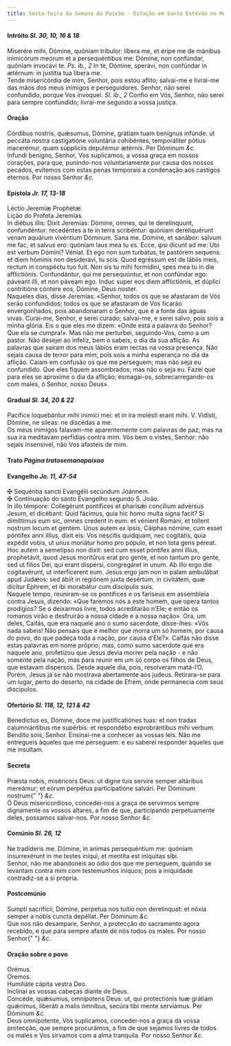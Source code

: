 ```yaml
---
title: Sexta-feira da Semana da Paixão - Estação em Santo Estêvão no Monte Célio
---
```


<h4 class="text-center">
  Intróito <em>Sl. 30, 10, 16 & 18</em>
</h4>
<div class="container-fluid">
  <div class="row">
    <div class="col-6 dropcaps text-justify">
      Miserére mihi, Dómine, quóniam tríbulor: líbera me, et éripe me de mánibus
      inimicórum meórum et a persequéntibus me: Dómine, non confúndar, quóniam
      invocávi te. <em>Ps. ib., 2</em> In te, Dómine, sperávi, non confúndar in
      ætérnum: in justítia tua libera me.
    </div>
    <div class="col-6 dropcaps text-justify">
      Tende misericórdia de mim, Senhor, pois estou aflito; salvai-me e
      livrai-me das mãos dos meus inimigos e perseguidores. Senhor, não serei
      confundido, porque Vos invoquei. <em>Sl. ib., 2</em> Confio em Vós,
      Senhor, não serei para sempre confundido; livrai-me segundo a vossa
      justiça.
    </div>
  </div>
</div>

<h4 class="text-center">Oração</h4>
<div class="container-fluid">
  <div class="row">
    <div class="col-6 dropcaps text-justify">
      Córdibus nostris, quǽsumus, Dómine, grátiam tuam benígnus infúnde: ut
      peccáta nostra castigatióne voluntária cohibéntes, temporáliter pótius
      macerémur, quam súppliciis deputémur ætérnis. Per Dóminum <em>&c.</em>
    </div>
    <div class="col-6 dropcaps text-justify">
      Infundi benigno, Senhor, Vos suplicamos, a vossa graça em nossos corações,
      para que, punindo-nos voluntariamente por causa dos nossos pecados,
      evitemos com estas penas temporais a condenação aos castigos eternos. Por
      nosso Senhor <em>&c.</em>
    </div>
  </div>
</div>

<h4 class="text-center">
  Epístola <em>Jr. 17, 13-18</em>
</h4>
<div class="container-fluid">
  <div class="row">
    <div class="col-6 text-justify">Léctio Jeremíæ Prophétæ.</div>
    <div class="col-6 text-justify">Lição do Profeta Jeremias.</div>
    <div class="col-6 dropcaps text-justify">
      In diébus illis: Dixit Jeremías: Dómine, omnes, qui te derelínquunt,
      confundéntur: recedéntes a te in terra scribéntur: quóniam dereliquérunt
      venam aquárum vivéntium Dóminum. Sana me. Dómine, et sanábor: salvum me
      fac, et salvus ero: quóniam laus mea tu es. Ecce, ipsi dicunt ad me: Ubi
      est verbum Dómini? Véniat. Et ego non sum turbátus, te pastórem sequens:
      et diem hóminis non desiderávi, tu scis. Quod egréssum est de lábiis meis,
      rectum in conspéctu tuo fuit. Non sis tu mihi formídini, spes mea tu in
      die afflictiónis. Confundántur, qui me persequúntur, et non confúndar ego:
      páveant illi, et non páveam ego. Induc super eos diem afflictiónis, et
      dúplici contritióne cóntere eos, Dómine, Deus noster.
    </div>
    <div class="col-6 dropcaps text-justify">
      Naqueles dias, disse Jeremias: «Senhor, todos os que se afastaram de Vós
      serão confundidos; todos os que se afastaram de Vós ficarão envergonhados,
      pois abandonaram o Senhor, que é a fonte das águas vivas. Curai-me,
      Senhor, e serei curado; salvai-me, e serei salvo; pois sois a minha
      glória. Eis o que eles me dizem: «Onde está a palavra do Senhor? Que ela
      se cumpra!». Mas não me perturbei, seguindo-Vos, como a um pastor. Não
      desejei ao infeliz, bem o sabeis, o dia da sua aflição. As palavras que
      saíram dos meus lábios eram rectas na vossa presença. Não sejais causa de
      terror para mim, pois sois a minha esperança no dia da aflição. Caiam em
      confusão os que me perseguem; mas não seja eu confundido. Que eles fiquem
      assombrados; mas não o seja eu. Fazei que para eles se aproxime o dia da
      aflição; esmagai-os, sobrecarregando-os com males, ó Senhor, nosso Deus».
    </div>
  </div>
</div>

<h4 class="text-center">
  Gradual <em>Sl. 34, 20 & 22</em>
</h4>
<div class="container-fluid">
  <div class="row">
    <div class="col-6 dropcaps text-justify">
      Pacífice loquebántur mihi inimíci mei: et in ira molésti erant mihi. V.
      Vidísti, Dómine, ne síleas: ne discédas a me.
    </div>
    <div class="col-6 dropcaps text-justify">
      Os meus inimigos falavam-me aparentemente com palavras de paz; mas na sua
      ira meditavam perfídias contra mim. Vós bem o vistes, Senhor: não sejais
      insensível, não Vos afasteis de mim.
    </div>
  </div>
</div>

<h4 class="text-center">
  Trato <em>Página tratosemanapaixao</em>
</h4>

<h4 class="text-center">
  Evangelho <em>Jo. 11, 47-54</em>
</h4>
<div class="container-fluid">
  <div class="row">
    <div class="col-6 text-justify">
      <span class="text-danger">&#10016;</span> Sequéntia sancti Evangélii
      secúndum Joánnem.
    </div>
    <div class="col-6 text-justify">
      <span class="text-danger">&#10016;</span> Continuação do santo Evangelho
      segundo S. João.
    </div>
    <div class="col-6 dropcaps text-justify">
      In illo témpore: Collegérunt pontífices et pharisǽi concílium advérsus
      Jesum, et dicébant: Quid fácimus, quia hic homo multa signa facit? Si
      dimíttimus eum sic, omnes credent in eum: et vénient Románi, et tollent
      nostrum locum et gentem. Unus autem ex ipsis, Cáiphas nómine, cum esset
      póntifex anni illíus, dixit eis: Vos nescítis quidquam, nec cogitátis,
      quia expédit vobis, ut unus moriátur homo pro pópulo, et non tota gens
      péreat. Hoc autem a semetípso non dixit: sed cum esset póntifex anni
      illíus, prophetávit, quod Jesus moritúrus erat pro gente, et non tantum
      pro gente, sed ut fílios Dei, qui erant dispérsi, congregáret in unum. Ab
      illo ergo die cogitavérunt, ut interfícerent eum. Jesus ergo jam non in
      palam ambulábat apud Judǽos: sed ábiit in regiónem juxta desértum, in
      civitátem, quæ dícitur Ephrem, et ibi morabátur cum discípulis suis.
    </div>
    <div class="col-6 dropcaps text-justify">
      Naquele tempo, reuniram-se os pontífices e os fariseus em assembleia
      contra Jesus, dizendo: «Que faremos nós a este homem, que opera tantos
      prodígios? Se o deixarmos livre, todos acreditarão n’Ele; e então os
      romanos virão e desfruirão a nossa cidade e a nossa nação». Ora, um deles,
      Caifás, que era naquele ano o sumo sacerdote, disse-lhes: «Vós nada
      sabeis! Não pensais que é melhor que morra um só homem, por causa do povo,
      do que padeça toda a nação, por causa d’Ele?». Caifás não disse estas
      palavras em nome próprio; mas, como sumo sacerdote que era naquele ano,
      profetizou que Jesus devia morrer pela nação - e não somente pela nação,
      mas para reunir em um só corpo os filhos de Deus, que estavam dispersos.
      Desde aquele dia, pois, resolveram matá-l’O. Porém, Jesus já se não
      mostrava abertamente aos judeus. Retirara-se para um lugar, perto do
      deserto, na cidade de Efrem, onde permanecia com seus discípulos.
    </div>
  </div>
</div>

<h4 class="text-center">
  Ofertório <em>Sl. 118, 12, 121 & 42</em>
</h4>
<div class="container-fluid">
  <div class="row">
    <div class="col-6 dropcaps text-justify">
      Benedíctus es, Dómine, doce me justificatiónes tuas: et non tradas
      calumniántibus me supérbis: et respondébo exprobrántibus mihi verbum.
    </div>
    <div class="col-6 dropcaps text-justify">
      Bendito sois, Senhor. Ensinai-me a conhecer as vossas leis. Não me
      entregueis àqueles que me perseguem: e eu saberei responder àqueles que me
      insultam.
    </div>
  </div>
</div>

<h4 class="text-center">Secreta</h4>
<div class="container-fluid">
  <div class="row">
    <div class="col-6 dropcaps text-justify">
      Præsta nobis, miséricors Deus: ut digne tuis servíre semper altáribus
      mereámur; et eórum perpétua participatióne salvári. Per Dóminum nostrum{" "}
      <em>&c.</em>
    </div>
    <div class="col-6 dropcaps text-justify">
      Ó Deus misericordioso, concedei-nos a graça de servirmos sempre dignamente
      os vossos altares, a fim de que, participando perpetuamente deles,
      possamos salvar-nos. Por nosso Senhor <em>&c.</em>
    </div>
  </div>
</div>

<h4 class="text-center">
  Comúnio <em>Sl. 26, 12</em>
</h4>
<div class="container-fluid">
  <div class="row">
    <div class="col-6 dropcaps text-justify">
      Ne tradíderis me. Dómine, in animas persequéntium me: quóniam
      insurrexérunt in me testes iníqui, et mentíta est iníquitas sibi.
    </div>
    <div class="col-6 dropcaps text-justify">
      Senhor, não me abandoneis ao ódio dos que me perseguem, quando se levantam
      contra mim com testemunhos iníquos; pois a iniquidade contradiz-se a si
      própria.
    </div>
  </div>
</div>

<h4 class="text-center">Postcomúnio</h4>
<div class="container-fluid">
  <div class="row">
    <div class="col-6 dropcaps text-justify">
      Sumpti sacrifícii, Dómine, perpetua nos tuítio non derelínquat: et nóxia
      semper a nobis cuncta depéllat. Per Dóminum <em>&c.</em>
    </div>
    <div class="col-6 dropcaps text-justify">
      Que nos não desampare, Senhor, a protecção do sacramento agora recebido, e
      que para sempre afaste de nós todos os males. Por nosso Senhor{" "}
      <em>&c.</em>
    </div>
  </div>
</div>

<h4 class="text-center">Oração sobre o povo</h4>
<div class="container-fluid">
<div class="row">
<div class="col-6 text-danger text-center"> Orémus.</div>
<div class="col-6 text-danger text-center"> Oremos.</div>
<div class="col-6 text-justify">
Humiliáte cápita vestra Deo.
</div>
<div class="col-6 text-justify">
Inclinai as vossas cabeças diante de Deus.
</div>
<div class="col-6 text-justify">
Concéde, quǽsumus, omnípotens Deus: ut, qui protectiónis tuæ grátiam quǽrimus, liberáti a malis ómnibus, secúra tibi mente serviámus. Per Dóminum <em>&c.</em>
</div>
<div class="col-6 text-justify">
Deus omnipotente, Vos suplicamos, concedei-nos a graça da vossa protecção, que sempre procurámos, a fim de que sejamos livres de todos os males e Vos sirvamos com a alma tranquila. Por nosso Senhor <em>&c.</em>
</div>
</d

